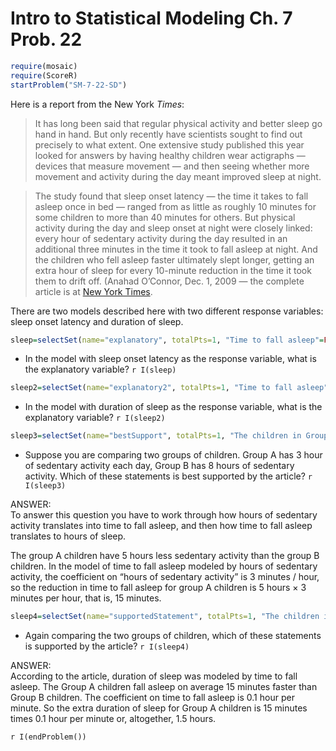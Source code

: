 Intro to Statistical Modeling Ch. 7 Prob. 22
========================================================
```r
require(mosaic)
require(ScoreR)
startProblem("SM-7-22-SD")
```
Here is a report from the New York *Times*:

>It has long been said that regular physical activity and better sleep go hand in hand. But only recently have scientists sought to find out precisely to what extent. One extensive study published this year looked for answers by having healthy children wear actigraphs --- devices that measure movement --- and then seeing whether more movement and activity during the day meant improved sleep at night. 
 
>The study found that sleep onset latency --- the time it takes to fall asleep once in bed --- ranged from as little as roughly 10 minutes for some children to more than 40 minutes for others. But physical activity during the day and sleep onset at night were closely linked: every hour of sedentary activity during the day resulted in an additional three minutes in the time it took to fall asleep at night. And the children who fell asleep faster ultimately slept longer, getting an extra hour of sleep for every 10-minute reduction in the time it took them to drift off.   (Anahad O'Connor, Dec. 1, 2009 --- the complete article is at [New York Times](http://www.nytimes.com/2009/12/01/health/01really.html).



There are two models described here with two different response variables: sleep onset latency and duration of sleep. 

```r
sleep=selectSet(name="explanatory", totalPts=1, "Time to fall asleep"=FALSE, "Hours of sedentary activity"=TRUE, "Duration of sleep"=FALSE)
```
* In the model with sleep onset latency as the response variable, what is the explanatory variable? `r I(sleep)` 

```r
sleep2=selectSet(name="explanatory2", totalPts=1, "Time to fall asleep"=TRUE, "Hours of sedentary activity"=FALSE, "Duration of sleep"=FALSE)
```
* In the model with duration of sleep as the response variable, what is the explanatory variable? `r I(sleep2)`

```r
sleep3=selectSet(name="bestSupport", totalPts=1, "The children in Group A will take, on average, 3 minutes less time to fall asleep."=FALSE, "The children in Group B will have, on average, 10 minutes less sleep each night."=FALSE, "The children in Group A will take, on average, 15 minutes less time to fall asleep."=TRUE, "The children in Group B will have, on average, 45 minutes less sleep each night."=FALSE)
```
* Suppose you are comparing two groups of children.  Group A has 3 hour of sedentary activity each day, Group B has 8 hours of sedentary activity.  Which of these statements is best supported by the article? `r I(sleep3)`

<aside>
ANSWER:     
To answer this question you have to work through how hours of sedentary activity translates into time to fall asleep, and then how time to fall asleep translates to hours of sleep.

The group A children have 5 hours less sedentary activity than the group B children.  In the model of time to fall asleep modeled by hours of sedentary activity, the coefficient on "hours of sedentary activity" is 3 minutes / hour, so the reduction in time to fall asleep for group A children is 5 hours $\times$ 3 minutes per hour,  that is,  15 minutes.
</aside>

```r
sleep4=selectSet(name="supportedStatement", totalPts=1, "The children in Group A will get, on average, about an hour and a half hours of extra sleep compared to the Group B children."=TRUE, "The children in Group A will get, on average, about 15 minutes more sleep than the Group B children."=FALSE, "The two groups will get about the same amount of sleep."=FALSE)
```
* Again comparing the two groups of children, which of these statements is supported by the article? `r I(sleep4)`

<aside>
ANSWER:     
According to the article, duration of sleep was modeled by time to fall asleep.  The Group A children fall asleep on average 15 minutes faster than Group B children.  The coefficient on time to fall asleep is 0.1 hour per minute.  So the extra duration of sleep for Group A children is 15 minutes times 0.1 hour per minute or, altogether, 1.5 hours.
</aside>

`r I(endProblem())`